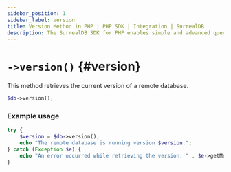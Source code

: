 ```yaml
---
sidebar_position: 1
sidebar_label: version
title: Version Method in PHP | PHP SDK | Integration | SurrealDB
description: The SurrealDB SDK for PHP enables simple and advanced querying of a remote database.
---
```


# `->version()` {#version}

This method retrieves the current version of a remote database.

```php title="Method Syntax"
$db->version();
```

### Example usage
```php
try {
	$version = $db->version();
	echo "The remote database is running version $version.";
} catch (Exception $e) {
	echo "An error occurred while retrieving the version: " . $e->getMessage();
}

```